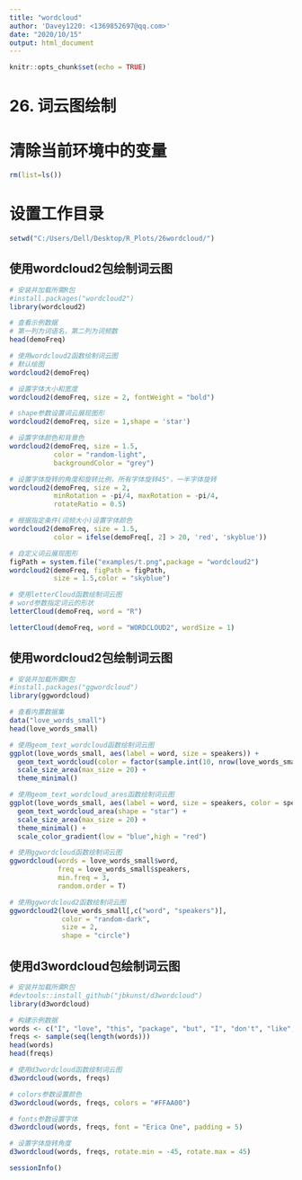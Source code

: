 ---
title: "wordcloud"
author: 'Davey1220: <1369852697@qq.com>'
date: "2020/10/15"
output: html_document
---

```{r setup, include=FALSE}
knitr::opts_chunk$set(echo = TRUE)
```

# 26. 词云图绘制

# 清除当前环境中的变量
```{r}
rm(list=ls())
```


# 设置工作目录
```{r}
setwd("C:/Users/Dell/Desktop/R_Plots/26wordcloud/")
```


## 使用wordcloud2包绘制词云图
```{r}
# 安装并加载所需R包
#install.packages("wordcloud2")
library(wordcloud2)

# 查看示例数据
# 第一列为词语名，第二列为词频数
head(demoFreq)

# 使用wordcloud2函数绘制词云图
# 默认绘图
wordcloud2(demoFreq)

# 设置字体大小和宽度
wordcloud2(demoFreq, size = 2, fontWeight = "bold")

# shape参数设置词云展现图形
wordcloud2(demoFreq, size = 1,shape = 'star')

# 设置字体颜色和背景色
wordcloud2(demoFreq, size = 1.5,
           color = "random-light", 
           backgroundColor = "grey")

# 设置字体旋转的角度和旋转比例，所有字体旋转45°，一半字体旋转
wordcloud2(demoFreq, size = 2, 
           minRotation = -pi/4, maxRotation = -pi/4,
           rotateRatio = 0.5)

# 根据指定条件(词频大小)设置字体颜色
wordcloud2(demoFreq, size = 1.5,
           color = ifelse(demoFreq[, 2] > 20, 'red', 'skyblue'))

# 自定义词云展现图形
figPath = system.file("examples/t.png",package = "wordcloud2")
wordcloud2(demoFreq, figPath = figPath, 
           size = 1.5,color = "skyblue")

# 使用letterCloud函数绘制词云图
# word参数指定词云的形状
letterCloud(demoFreq, word = "R")

letterCloud(demoFreq, word = "WORDCLOUD2", wordSize = 1)
```

## 使用wordcloud2包绘制词云图
```{r}
# 安装并加载所需R包
#install.packages("ggwordcloud")
library(ggwordcloud)

# 查看内置数据集
data("love_words_small")
head(love_words_small)

# 使用geom_text_wordcloud函数绘制词云图
ggplot(love_words_small, aes(label = word, size = speakers)) +
  geom_text_wordcloud(color = factor(sample.int(10, nrow(love_words_small), replace = TRUE))) +
  scale_size_area(max_size = 20) +
  theme_minimal()

# 使用geom_text_wordcloud_ares函数绘制词云图
ggplot(love_words_small, aes(label = word, size = speakers, color = speakers)) +
  geom_text_wordcloud_area(shape = "star") +
  scale_size_area(max_size = 20) +
  theme_minimal() +
  scale_color_gradient(low = "blue",high = "red")

# 使用ggwordcloud函数绘制词云图
ggwordcloud(words = love_words_small$word, 
            freq = love_words_small$speakers,
            min.freq = 3,
            random.order = T)

# 使用ggwordcloud2函数绘制词云图
ggwordcloud2(love_words_small[,c("word", "speakers")],
             color = "random-dark",
             size = 2,
             shape = "circle")
```

## 使用d3wordcloud包绘制词云图
```{r}
# 安装并加载所需R包
#devtools::install_github("jbkunst/d3wordcloud")
library(d3wordcloud)

# 构建示例数据
words <- c("I", "love", "this", "package", "but", "I", "don't", "like", "use", "wordclouds")
freqs <- sample(seq(length(words)))
head(words)
head(freqs)

# 使用d3wordcloud函数绘制词云图
d3wordcloud(words, freqs)

# colors参数设置颜色
d3wordcloud(words, freqs, colors = "#FFAA00")

# fonts参数设置字体
d3wordcloud(words, freqs, font = "Erica One", padding = 5)

# 设置字体旋转角度
d3wordcloud(words, freqs, rotate.min = -45, rotate.max = 45)

sessionInfo()
```
